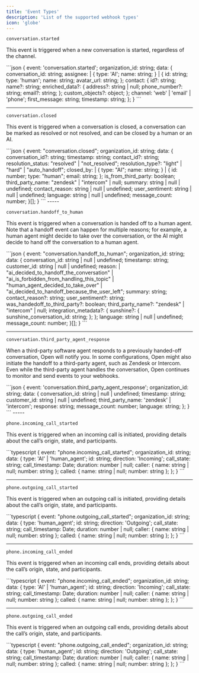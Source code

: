 ```yaml
---
title: 'Event Types'
description: 'List of the supported webhook types'
icon: 'globe'
---
```


`conversation.started`

This event is triggered when a new conversation is started, regardless of the channel.

<Accordion title="Sample Payload">
```json
{
  event: 'conversation.started';
  organization_id: string;
  data: {
    conversation_id: string;
    assignee:
    | {
      type: 'AI';
      name: string;
    }
    | {
      id: string;
      type: 'human';
      name: string;
      avatar_url: string;
    };
    contact: {
      id?: string;
      name?: string;
      enriched_data?: {
        address?: string | null;
        phone_number?: string;
        email?: string;
      };
      custom_objects?: object;
    };
    channel: 'web' | 'email' | 'phone';
    first_message: string;
    timestamp: string;
  };
}
```
</Accordion>

---

`conversation.closed`

This event is triggered when a conversation is closed, a conversation can be marked as resolved or not resolved, and can be closed by a human or an AI.

<Accordion title="Sample Payload">
```json
{
    event: "conversation.closed";
    organization_id: string;
    data: {
        conversation_id?: string;
        timestamp: string;
        contact_id?: string;
        resolution_status: "resolved" | "not_resolved";
        resolution_type?: "light" | "hard" | "auto_handoff";
        closed_by:
        | {
            type: "AI";
            name: string;
        }
        | {
            id: number;
            type: "human";
            email: string;
        };
        is_from_third_party: boolean;
        third_party_name: "zendesk" | "intercom" | null;
        summary: string | null | undefined;
        contact_reason: string | null | undefined;
        user_sentiment: string | null | undefined;
        language: string | null | undefined;
        message_count: number;
    }[];
}
```
</Accordion>
-----

`conversation.handoff_to_human`

This event is triggered when a conversation is handed off to a human agent. Note that a handoff event can happen for multiple reasons; for example, a human agent might decide to take over the conversation, or the AI might decide to hand off the conversation to a human agent.

<Accordion title="Sample Payload">
```json
{
    event: "conversation.handoff_to_human";
    organization_id: string;
    data: {
        conversation_id: string | null | undefined;
        timestamp: string;
        customer_id: string | null | undefined;
        reason:
        | "ai_decided_to_handoff_the_conversation" 
        | "ai_is_forbidden_from_handling_this_topic" 
        | "human_agent_decided_to_take_over" 
        | "ai_decided_to_handoff_because_the_user_left";
        summary: string;
        contact_reason?: string;
        user_sentiment?: string;
        was_handedoff_to_third_party?: boolean;
        third_party_name?: "zendesk" | "intercom" | null;
        integration_metadata?: {
           sunshine?: {
             sunshine_conversation_id: string;
           };
        };
        language: string | null | undefined;
        message_count: number;
    }[];
}
```
</Accordion>

---

`conversation.third_party_agent_response`

When a third-party software agent responds to a previously handed-off conversation, Open will notify you. In some configurations, Open might also initiate the handoff to a third-party agent, such as Zendesk or Intercom. Even while the third-party agent handles the conversation, Open continues to monitor and send events to your webhooks.

<Accordion title="Sample Payload">
```json
{
  event: 'conversation.third_party_agent_response';
  organization_id: string;
  data: {
    conversation_id: string | null | undefined;
    timestamp: string;
    customer_id: string | null | undefined;
    third_party_name: 'zendesk' | 'intercom';
    response: string;
    message_count: number;
    language: string;
  };
}
```
</Accordion>
-----

`phone.incoming_call_started`

This event is triggered when an incoming call is initiated, providing details about the call’s origin, state, and participants.

<Accordion title="Sample Payload">
```typescript
{
    event: "phone.incoming_call_started";
    organization_id: string;
    data: {
    type: 'AI' | 'human_agent';
    id: string;
    direction: 'Incoming';
    call_state: string; 
    call_timestamp: Date;
    duration: number | null; 
    caller: { name: string | null; number: string }; 
    called: { name: string | null; number: string };
  };
}
```
</Accordion>

---

`phone.outgoing_call_started`

This event is triggered when an outgoing call is initiated, providing details about the call’s origin, state, and participants.

<Accordion title="Sample Payload">
```typescript
{
    event: "phone.outgoing_call_started";
    organization_id: string;
    data: {
    type: 'human_agent';
    id: string;
    direction: 'Outgoing';
    call_state: string; 
    call_timestamp: Date;
    duration: number | null; 
    caller: { name: string | null; number: string }; 
    called: { name: string | null; number: string };
  };
}
```
</Accordion>

---


`phone.incoming_call_ended`

This event is triggered when an incoming call ends, providing details about the call’s origin, state, and participants.

<Accordion title="Sample Payload">
```typescript
{
    event: "phone.incoming_call_ended";
    organization_id: string;
    data: {
    type: 'AI' | 'human_agent';
    id: string;
    direction: 'Incoming';
    call_state: string; 
    call_timestamp: Date;
    duration: number | null; 
    caller: { name: string | null; number: string }; 
    called: { name: string | null; number: string };
  };
}
```
</Accordion>

---

`phone.outgoing_call_ended`

This event is triggered when an outgoing call ends, providing details about the call’s origin, state, and participants.

<Accordion title="Sample Payload">
```typescript
{
    event: "phone.outgoing_call_ended";
    organization_id: string;
    data: {
    type: 'human_agent';
    id: string;
    direction: 'Outgoing';
    call_state: string; 
    call_timestamp: Date;
    duration: number | null; 
    caller: { name: string | null; number: string }; 
    called: { name: string | null; number: string };
  };
}
```
</Accordion>
